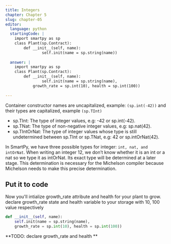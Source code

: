 ```yaml
---
title: Integers
chapter: Chapter 5
slug: chapter-05
editor:
  language: python
  startingCode: |
    import smartpy as sp
    class Plant(sp.Contract):
        def __init__(self, name):
        		self.init(name = sp.string(name))
    
  answer: |  
    import smartpy as sp
    class Plant(sp.Contract):
        def __init__(self, name):
        		self.init(name = sp.string(name),
            growth_rate = sp.int(10), health = sp.int(100))
    
---
```


Container constructor names are uncapitalized, example: `(sp.int(-42))` and their types are capitalized, example `(sp.TInt)`

 - sp.TInt: The type of integer values, e.g: -42 or sp.int(-42).
 - sp.TNat: The type of non-negative integer values, e.g: sp.nat(42).
 - sp.TIntOrNat: The type of integer values whose type is still undetermined between sp.TInt or sp.TNat, e.g: 42 or sp.intOrNat(42).

In SmartPy, we have three possible types for integer: `int, nat, and intOrNat`. When writing an integer 12, we don’t know whether it is an int or a nat so we type it as intOrNat. Its exact type will be determined at a later stage. This determination is necessary for the Michelson compiler because Michelson needs to make this precise determination.

## Put it to code
Now you'll intialize growth_rate attribute and health for your plant to grow.
declare growth_rate state and health variable to your storage with 10, 100 value respectively

```python
def __init__(self, name):
    self.init(name = sp.string(name),
    growth_rate = sp.int(10), health = sp.int(100))
```

**TODO: declare growth_rate and health **
